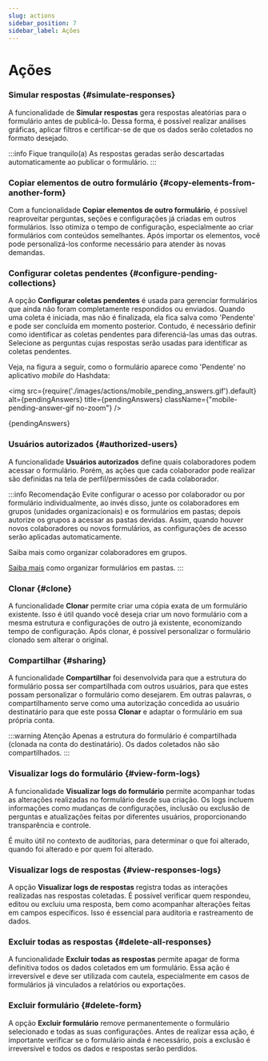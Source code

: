 ```yaml
---
slug: actions
sidebar_position: 7
sidebar_label: Ações
---
```


# Ações

### Simular respostas {#simulate-responses}
A funcionalidade de **Simular respostas** gera respostas aleatórias para o formulário antes de publicá-lo.
Dessa forma, é possível realizar análises gráficas, aplicar filtros e certificar-se de que os dados serão coletados no formato desejado.

:::info Fique tranquilo(a)
As respostas geradas serão descartadas automaticamente ao publicar o formulário.
:::

### Copiar elementos de outro formulário {#copy-elements-from-another-form}
Com a funcionalidade **Copiar elementos de outro formulário**, é possível reaproveitar perguntas, seções e configurações
já criadas em outros formulários. Isso otimiza o tempo de configuração, especialmente ao criar formulários com conteúdos
semelhantes. Após importar os elementos, você pode personalizá-los conforme necessário para atender às novas demandas.

### Configurar coletas pendentes {#configure-pending-collections}
A opção **Configurar coletas pendentes** é usada para gerenciar formulários que ainda não foram completamente respondidos ou enviados.
Quando uma coleta é iniciada, mas não é finalizada, ela fica salva como 'Pendente' e pode ser concluída em momento posterior.
Contudo, é necessário definir como identificar as coletas pendentes para diferenciá-las umas das outras. Selecione as perguntas
cujas respostas serão usadas para identificar as coletas pendentes.

Veja, na figura a seguir, como o formulário aparece como 'Pendente' no aplicativo *mobile* do Hashdata:

<img
    src={require('./images/actions/mobile_pending_answers.gif').default}
    alt={pendingAnswers}
    title={pendingAnswers}
    className={"mobile-pending-answer-gif no-zoom"}
/>
<p className="image-caption">{pendingAnswers}</p>

### Usuários autorizados {#authorized-users}
A funcionalidade **Usuários autorizados** define quais colaboradores podem acessar o formulário. Porém, as ações que cada
colaborador pode realizar são definidas na tela de perfil/permissões de cada colaborador.

:::info Recomendação
Evite configurar o acesso por colaborador ou por formulário individualmente, ao invés disso, junte os colaboradores em
grupos (unidades organizacionais) e os formulários em pastas; depois autorize os grupos a acessar as pastas devidas.
Assim, quando houver novos colaboradores ou novos formulários, as configurações de acesso serão aplicadas automaticamente.

Saiba mais como organizar colaboradores em grupos.

[Saiba mais](./how-to-create-a-form#organize-the-forms-into-folders) como organizar formulários em pastas.
:::

### Clonar {#clone}
A funcionalidade **Clonar** permite criar uma cópia exata de um formulário existente. Isso é útil quando você deseja
criar um novo formulário com a mesma estrutura e configurações de outro já existente, economizando tempo de configuração.
Após clonar, é possível personalizar o formulário clonado sem alterar o original.

### Compartilhar {#sharing}
A funcionalidade **Compartilhar** foi desenvolvida para que a estrutura do formulário possa ser compartilhada com outros usuários,
para que estes possam personalizar o formulário como desejarem. Em outras palavras, o compartilhamento serve como uma
autorização concedida ao usuário destinatário para que este possa **Clonar** e adaptar o formulário em sua própria conta.

:::warning Atenção
Apenas a estrutura do formulário é compartilhada (clonada na conta do destinatário). Os dados coletados não são compartilhados.
:::


### Visualizar logs do formulário {#view-form-logs}
A funcionalidade **Visualizar logs do formulário** permite acompanhar todas as alterações realizadas no formulário desde sua
criação. Os logs incluem informações como mudanças de configurações, inclusão ou exclusão de perguntas e atualizações feitas por
diferentes usuários, proporcionando transparência e controle.

É muito útil no contexto de auditorias, para determinar o que foi alterado, quando foi alterado e por quem foi alterado.


### Visualizar logs de respostas {#view-responses-logs}
A opção **Visualizar logs de respostas** registra todas as interações realizadas nas respostas coletadas. É possível verificar
quem respondeu, editou ou excluiu uma resposta, bem como acompanhar alterações feitas em campos específicos. Isso é essencial para
auditoria e rastreamento de dados.

### Excluir todas as respostas {#delete-all-responses}
A funcionalidade **Excluir todas as respostas** permite apagar de forma definitiva todos os dados coletados em um formulário.
Essa ação é irreversível e deve ser utilizada com cautela, especialmente em casos de formulários já vinculados a relatórios
ou exportações.

### Excluir formulário {#delete-form}
A opção **Excluir formulário** remove permanentemente o formulário selecionado e todas as suas configurações. Antes de
realizar essa ação, é importante verificar se o formulário ainda é necessário, pois a exclusão é irreversível e todos os
dados e respostas serão perdidos.
